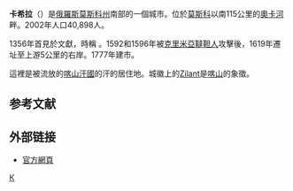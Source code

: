 {{Infobox Russian town}}
'''卡希拉'''（{{lang-ru|Каши́ра}}）是[[俄羅斯|俄羅斯]][[莫斯科州|莫斯科州]]南部的一個城市。位於[[莫斯科|莫斯科]]以南115公里的[[奧卡河|奧卡河]]畔。2002年人口40,898人。

1356年首見於文獻，時稱{{lang|ru|Кошира}} 。1592和1596年被[[克里米亞韃靼人|克里米亞韃靼人]]攻擊後，1619年遷址至上游5公里的右岸。1777年建市。

這裡是被流放的[[喀山汗國|喀山汗國]]的汗的居住地。城徽上的[[Zilant|Zilant]]是[[喀山|喀山]]的象徵。

==参考文献==
{{reflist}}

==外部链接==
* [https://web.archive.org/web/20080317184411/http://kashira-grad.ru/ 官方網頁]

{{Cities and towns in Moscow Oblast}}

{{Authority control}}
[[Category:莫斯科州城市|К]]